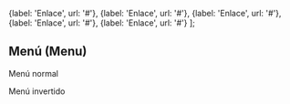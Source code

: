 <!--
SBD 1.0
Menu (Menú)
-->


<Meta title="Moléculas/Menú" component={Menu} />

  {label: 'Enlace', url: '#'},
  {label: 'Enlace', url: '#'},
  {label: 'Enlace', url: '#'},
  {label: 'Enlace', url: '#'},
  {label: 'Enlace', url: '#'}
];

## Menú (Menu)

<Description of={Menu} />

<ArgsTable of={Menu} />

Menú normal

<Story name="Normal">
  <div style={{padding:'8px 16px'}}>
    <Menu items={Items}/>
  </div>
</Story>

Menú invertido

<Story name="Invertido">
  <div style={{background:'#001a33', padding:'8px 16px'}}>
    <Menu items={Items} inverted/>
  </div>
</Story>
